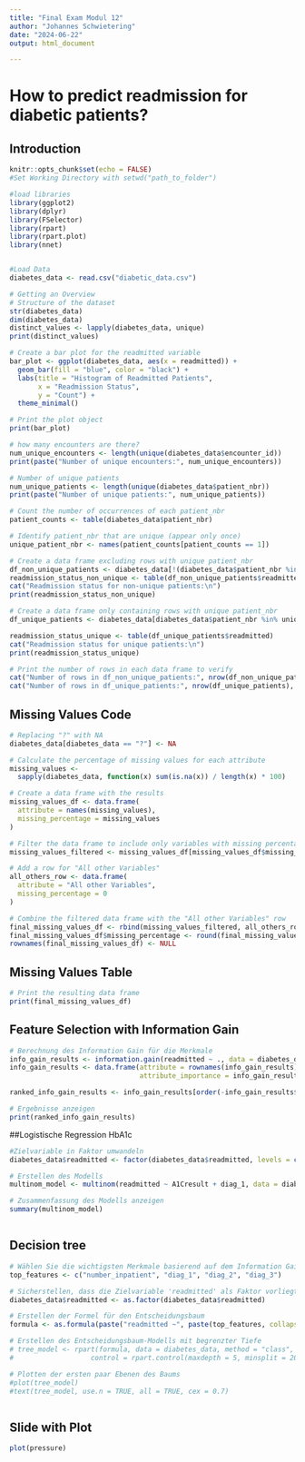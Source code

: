 ```yaml
---
title: "Final Exam Modul 12"
author: "Johannes Schwietering"
date: "2024-06-22"
output: html_document

---
```


# How to predict readmission for diabetic patients?

## Introduction



```r
knitr::opts_chunk$set(echo = FALSE)
#Set Working Directory with setwd("path_to_folder")

#load libraries
library(ggplot2)
library(dplyr)
library(FSelector)
library(rpart)
library(rpart.plot)
library(nnet)



```



```r
#Load Data
diabetes_data <- read.csv("diabetic_data.csv")

# Getting an Overview 
# Structure of the dataset
str(diabetes_data)
dim(diabetes_data)
distinct_values <- lapply(diabetes_data, unique)
print(distinct_values)

# Create a bar plot for the readmitted variable
bar_plot <- ggplot(diabetes_data, aes(x = readmitted)) +
  geom_bar(fill = "blue", color = "black") +
  labs(title = "Histogram of Readmitted Patients",
       x = "Readmission Status",
       y = "Count") +
  theme_minimal()

# Print the plot object
print(bar_plot)

# how many encounters are there?
num_unique_encounters <- length(unique(diabetes_data$encounter_id))
print(paste("Number of unique encounters:", num_unique_encounters))

# Number of unique patients
num_unique_patients <- length(unique(diabetes_data$patient_nbr))
print(paste("Number of unique patients:", num_unique_patients))

# Count the number of occurrences of each patient_nbr
patient_counts <- table(diabetes_data$patient_nbr)

# Identify patient_nbr that are unique (appear only once)
unique_patient_nbr <- names(patient_counts[patient_counts == 1])

# Create a data frame excluding rows with unique patient_nbr
df_non_unique_patients <- diabetes_data[!(diabetes_data$patient_nbr %in% unique_patient_nbr), ]
readmission_status_non_unique <- table(df_non_unique_patients$readmitted)
cat("Readmission status for non-unique patients:\n")
print(readmission_status_non_unique)

# Create a data frame only containing rows with unique patient_nbr
df_unique_patients <- diabetes_data[diabetes_data$patient_nbr %in% unique_patient_nbr, ]

readmission_status_unique <- table(df_unique_patients$readmitted)
cat("Readmission status for unique patients:\n")
print(readmission_status_unique)

# Print the number of rows in each data frame to verify
cat("Number of rows in df_non_unique_patients:", nrow(df_non_unique_patients), "\n")
cat("Number of rows in df_unique_patients:", nrow(df_unique_patients), "\n")

```
## Missing Values Code
```r

# Replacing "?" with NA
diabetes_data[diabetes_data == "?"] <- NA

# Calculate the percentage of missing values for each attribute
missing_values <- 
  sapply(diabetes_data, function(x) sum(is.na(x)) / length(x) * 100)

# Create a data frame with the results
missing_values_df <- data.frame(
  attribute = names(missing_values),
  missing_percentage = missing_values
)

# Filter the data frame to include only variables with missing percentage > 0
missing_values_filtered <- missing_values_df[missing_values_df$missing_percentage > 0, ]

# Add a row for "All other Variables"
all_others_row <- data.frame(
  attribute = "All other Variables",
  missing_percentage = 0
)

# Combine the filtered data frame with the "All other Variables" row
final_missing_values_df <- rbind(missing_values_filtered, all_others_row)
final_missing_values_df$missing_percentage <- round(final_missing_values_df$missing_percentage, 2)
rownames(final_missing_values_df) <- NULL

```

## Missing Values Table
```r
# Print the resulting data frame
print(final_missing_values_df)
```

## Feature Selection with Information Gain
```r
# Berechnung des Information Gain für die Merkmale
info_gain_results <- information.gain(readmitted ~ ., data = diabetes_data)
info_gain_results <- data.frame(attribute = rownames(info_gain_results), 
                                attribute_importance = info_gain_results$attr_importance)

ranked_info_gain_results <- info_gain_results[order(-info_gain_results$attribute_importance), ]

# Ergebnisse anzeigen
print(ranked_info_gain_results)
```
##Logistische Regression HbA1c
```r
#Zielvariable in Faktor umwandeln
diabetes_data$readmitted <- factor(diabetes_data$readmitted, levels = c("NO", ">30", "<30"))

# Erstellen des Modells
multinom_model <- multinom(readmitted ~ A1Cresult + diag_1, data = diabetes_data)

# Zusammenfassung des Modells anzeigen
summary(multinom_model)



```




## Decision tree
```r
# Wählen Sie die wichtigsten Merkmale basierend auf dem Information Gain aus
top_features <- c("number_inpatient", "diag_1", "diag_2", "diag_3")

# Sicherstellen, dass die Zielvariable 'readmitted' als Faktor vorliegt
diabetes_data$readmitted <- as.factor(diabetes_data$readmitted)

# Erstellen der Formel für den Entscheidungsbaum
formula <- as.formula(paste("readmitted ~", paste(top_features, collapse = " + ")))

# Erstellen des Entscheidungsbaum-Modells mit begrenzter Tiefe
# tree_model <- rpart(formula, data = diabetes_data, method = "class",
#                   control = rpart.control(maxdepth = 5, minsplit = 20, cp = 0.01))

# Plotten der ersten paar Ebenen des Baums
#plot(tree_model)
#text(tree_model, use.n = TRUE, all = TRUE, cex = 0.7)

```

```r



```

## Slide with Plot

```r
plot(pressure)
```
